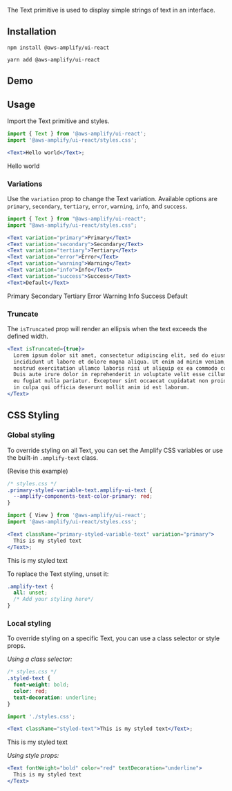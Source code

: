 
The Text primitive is used to display simple strings of text in an interface.

## Installation

<BlockSwitcher>
<Block name="npm">

```shell
npm install @aws-amplify/ui-react
```

</Block>
<Block name="yarn">

```shell
yarn add @aws-amplify/ui-react
```

</Block>
</BlockSwitcher>

## Demo

<TextDemo />

## Usage

Import the Text primitive and styles.

```jsx
import { Text } from '@aws-amplify/ui-react';
import '@aws-amplify/ui-react/styles.css';

<Text>Hello world</Text>;
```

<Example>
  <Text>Hello world</Text>
</Example>

### Variations

Use the `variation` prop to change the Text variation. Available options are `primary`, `secondary`, `tertiary`, `error`, `warning`, `info`, and `success`.

```jsx
import { Text } from "@aws-amplify/ui-react";
import "@aws-amplify/ui-react/styles.css";

<Text variation="primary">Primary</Text>
<Text variation="secondary">Secondary</Text>
<Text variation="tertiary">Tertiary</Text>
<Text variation="error">Error</Text>
<Text variation="warning">Warning</Text>
<Text variation="info">Info</Text>
<Text variation="success">Success</Text>
<Text>Default</Text>
```

<Example>
  <Text variation="primary">Primary</Text>
  <Text variation="secondary">Secondary</Text>
  <Text variation="tertiary">Tertiary</Text>
  <Text variation="error">Error</Text>
  <Text variation="warning">Warning</Text>
  <Text variation="info">Info</Text>
  <Text variation="success">Success</Text>
  <Text>Default</Text>
</Example>

### Truncate

The `isTruncated` prop will render an ellipsis when the text exceeds the defined width.

```jsx
<Text isTruncated={true}>
  Lorem ipsum dolor sit amet, consectetur adipiscing elit, sed do eiusmod tempor
  incididunt ut labore et dolore magna aliqua. Ut enim ad minim veniam, quis
  nostrud exercitation ullamco laboris nisi ut aliquip ex ea commodo consequat.
  Duis aute irure dolor in reprehenderit in voluptate velit esse cillum dolore
  eu fugiat nulla pariatur. Excepteur sint occaecat cupidatat non proident, sunt
  in culpa qui officia deserunt mollit anim id est laborum.
</Text>
```

<Example>
  <TextTruncatedSample />
</Example>

## CSS Styling

### Global styling

To override styling on all Text, you can set the Amplify CSS variables or use the built-in `.amplify-text` class.

(Revise this example)

```css
/* styles.css */
.primary-styled-variable-text.amplify-ui-text {
  --amplify-components-text-color-primary: red;
}
```

```jsx
import { View } from '@aws-amplify/ui-react';
import '@aws-amplify/ui-react/styles.css';

<Text className="primary-styled-variable-text" variation="primary">
  This is my styled text
</Text>;
```

<Example>
  <Text className="primary-styled-variable-text" variation="primary">
    This is my styled text
  </Text>
</Example>

To replace the Text styling, unset it:

```css
.amplify-text {
  all: unset;
  /* Add your styling here*/
}
```

### Local styling

To override styling on a specific Text, you can use a class selector or style props.

_Using a class selector:_

```css
/* styles.css */
.styled-text {
  font-weight: bold;
  color: red;
  text-decoration: underline;
}
```

```jsx
import './styles.css';

<Text className="styled-text">This is my styled text</Text>;
```

<Example>
  <Text className="styled-text">This is my styled text</Text>
</Example>

_Using style props:_

```jsx
<Text fontWeight="bold" color="red" textDecoration="underline">
  This is my styled text
</Text>
```

<Example>
  <TextStylingSample />
</Example>
